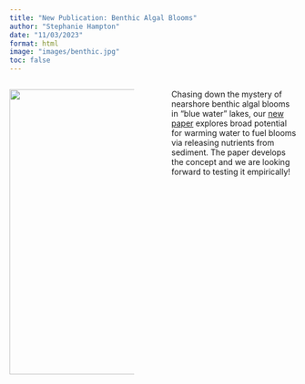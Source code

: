 ```yaml
---
title: "New Publication: Benthic Algal Blooms"
author: "Stephanie Hampton"
date: "11/03/2023"
format: html
image: "images/benthic.jpg"
toc: false
---
```


::: columns
::: {.column width="47.5%"}
![](images/benthic.jpg){width="500px"}
:::

::: {.column width="5%"}
:::

::: {.column width="47.5%"}
Chasing down the mystery of nearshore benthic algal blooms in "blue water" lakes, our [new paper](https://doi.org/10.1002/lol2.10357) explores broad potential for warming water to fuel blooms via releasing nutrients from sediment. The paper develops the concept and we are looking forward to testing it empirically!
:::
:::

